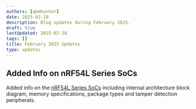 ```yaml
---
authors: [gbmhunter]
date: 2025-02-28
description: Blog updates during February 2025.
draft: true
lastUpdated: 2025-02-28
tags: []
title: February 2025 Updates
type: updates
---
```


## Added Info on nRF54L Series SoCs

Added info on the [nRF54L Series SoCs](/programming/microcontrollers/nordic/nrf54/#nrf54l-series) including internal architecture block diagram, memory specifications, package types and tamper detection peripherals.

